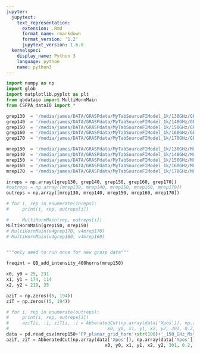 ```yaml
---
jupyter:
  jupytext:
    text_representation:
      extension: .Rmd
      format_name: rmarkdown
      format_version: '1.2'
      jupytext_version: 1.6.0
  kernelspec:
    display_name: Python 3
    language: python
    name: python3
---
```


```python
import numpy as np
import glob
import matplotlib.pyplot as plt
from qbdataio import MultiHornMain
from CSFPA_dataIO import *
```

```python
grep130  = '/media/james/DATA/GRASPdata/MyTabSourceFIModel_1k/130GHz/GRASPfiles/'
grep140  = '/media/james/DATA/GRASPdata/MyTabSourceFIModel_1k/140GHz/GRASPfiles/'
grep150  = '/media/james/DATA/GRASPdata/MyTabSourceFIModel_1k/150GHz/GRASPfiles/'
grep160  = '/media/james/DATA/GRASPdata/MyTabSourceFIModel_1k/160GHz/GRASPfiles/'
grep170  = '/media/james/DATA/GRASPdata/MyTabSourceFIModel_1k/170GHz/GRASPfiles/'

mrep130  = '/media/james/DATA/GRASPdata/MyTabSourceFIModel_1k/130GHz/MODALfiles/'
mrep140  = '/media/james/DATA/GRASPdata/MyTabSourceFIModel_1k/140GHz/MODALfiles/'
mrep150  = '/media/james/DATA/GRASPdata/MyTabSourceFIModel_1k/150GHz/MODALfiles/'
mrep160  = '/media/james/DATA/GRASPdata/MyTabSourceFIModel_1k/160GHz/MODALfiles/'
mrep170  = '/media/james/DATA/GRASPdata/MyTabSourceFIModel_1k/170GHz/MODALfiles/'

inreps = np.array([grep130, grep140, grep150, grep160, grep170])
#outreps = np.array([mrep130, mrep140, mrep150, mrep160, mrep170])
outreps = np.array([mrep130, mrep140, mrep150, mrep160, mrep170])

```

```python
# for i, rep in enumerate(inreps):
#     print(i, rep, outreps[i])

#     MultiHornMain(rep, outreps[i])
MultiHornMain(grep150, mrep150)
# MultiHornMain(v4grep170, v4mrep170)
# MultiHornMain(v4grep160, v4mrep160)


"""only need to run once for new grasp data"""
```

```python
freqint = QB_add_intensity_400horns(mrep150)
```

```python
x0, y0 = 25, 231
x1, y1 = 174, 114
x2, y2 = 219, 35

aziT = np.zeros((5, 194))
ziT = np.zeros((5, 194))

# for i, rep in enumerate(outreps):
#     print(i, rep, outreps[i])
#     aziT[i, :], ziT[i, :] = AbberatedCut(np.array(data['Xpos']), np.array(data['Ypos']), freqint[i, :], 
#                                     x0, y0, x1, y1, x2, y2, 301, 0.2, 0.5, False, False);
data = pd.read_csv(mrep150+'FP_planar_grid_horn'+str(100)+'_150_GHz_Mstyle.qb', sep='\t')
aziT, ziT = AbberatedCut(np.array(data['Xpos']), np.array(data['Ypos']), freqint, 
                                     x0, y0, x1, y1, x2, y2, 301, 0.2, 0.5, False, False);
```

```python

```
